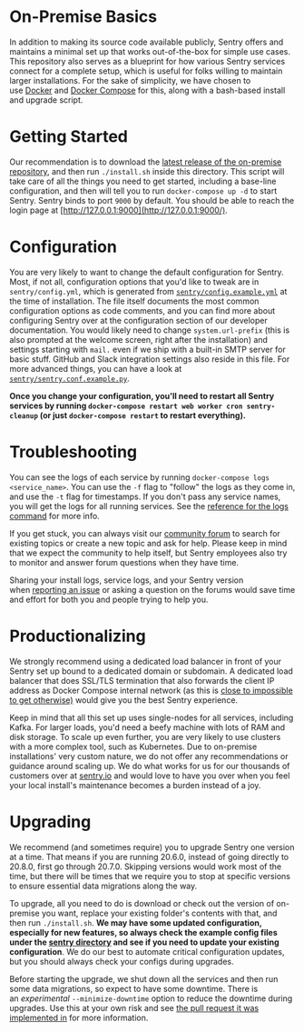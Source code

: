 # On-Premise Basics

In addition to making its source code available publicly, Sentry offers and maintains a minimal set up that works out-of-the-box for simple use cases. This repository also serves as a blueprint for how various Sentry services connect for a complete setup, which is useful for folks willing to maintain larger installations. For the sake of simplicity, we have chosen to use [Docker](https://www.docker.com/) and [Docker Compose](https://docs.docker.com/compose/) for this, along with a bash-based install and upgrade script.

# Getting Started

Our recommendation is to download the [latest release of the on-premise repository](https://github.com/getsentry/onpremise/releases/latest), and then run `./install.sh` inside this directory. This script will take care of all the things you need to get started, including a base-line configuration, and then will tell you to run `docker-compose up -d` to start Sentry. Sentry binds to port `9000` by default. You should be able to reach the login page at [http://127.0.0.1:9000](http://127.0.0.1:9000/).

# Configuration

You are very likely to want to change the default configuration for Sentry. Most, if not all, configuration options that you'd like to tweak are in `sentry/config.yml`, which is generated from [`sentry/config.example.yml`](https://github.com/getsentry/onpremise/blob/master/sentry/config.example.yml) at the time of installation. The file itself documents the most common configuration options as code comments, and you can find more about configuring Sentry over at <Link to="/config/">the configuration section of our developer documentation</Link>. You would likely need to change `system.url-prefix` (this is also prompted at the welcome screen, right after the installation) and settings starting with `mail.` even if we ship with a built-in SMTP server for basic stuff. GitHub and Slack integration settings also reside in this file. For more advanced things, you can have a look at [`sentry/sentry.conf.example.py`](https://github.com/getsentry/onpremise/blob/master/sentry/sentry.conf.example.py).

**Once you change your configuration, you'll need to restart all Sentry services by running `docker-compose restart web worker cron sentry-cleanup` (or just `docker-compose restart` to restart everything).**

# Troubleshooting

You can see the logs of each service by running `docker-compose logs <service_name>`. You can use the `-f` flag to "follow" the logs as they come in, and use the `-t` flag for timestamps. If you don't pass any service names, you will get the logs for all running services. See the [reference for the logs command](https://docs.docker.com/compose/reference/logs/) for more info.

If you get stuck, you can always visit our [community forum](https://forum.sentry.io/) to search for existing topics or create a new topic and ask for help. Please keep in mind that we expect the community to help itself, but Sentry employees also try to monitor and answer forum questions when they have time.

Sharing your install logs, service logs, and your Sentry version when [reporting an issue](https://github.com/getsentry/onpremise/issues/new/choose) or asking a question on the forums would save time and effort for both you and people trying to help you.

# Productionalizing

We strongly recommend using a dedicated load balancer in front of your Sentry set up bound to a dedicated domain or subdomain. A dedicated load balancer that does SSL/TLS termination that also forwards the client IP address as Docker Compose internal network (as this is [close to impossible to get otherwise)](https://github.com/getsentry/onpremise/issues/554) would give you the best Sentry experience.

Keep in mind that all this set up uses single-nodes for all services, including Kafka. For larger loads, you'd need a beefy machine with lots of RAM and disk storage. To scale up even further, you are very likely to use clusters with a more complex tool, such as Kubernetes. Due to on-premise installations' very custom nature, we do not offer any recommendations or guidance around scaling up. We do what works for us for our thousands of customers over at [sentry.io](https://sentry.io/) and would love to have you over when you feel your local install's maintenance becomes a burden instead of a joy.

# Upgrading

We recommend (and sometimes require) you to upgrade Sentry one version at a time. That means if you are running 20.6.0, instead of going directly to 20.8.0, first go through 20.7.0. Skipping versions would work most of the time, but there will be times that we require you to stop at specific versions to ensure essential data migrations along the way.

To upgrade, all you need to do is download or check out the version of on-premise you want, replace your existing folder's contents with that, and then run `./install.sh`. **We may have some updated configuration, especially for new features, so always check the example config files under the [sentry directory](https://github.com/getsentry/onpremise/blob/master/sentry/) and see if you need to update your existing configuration**. We do our best to automate critical configuration updates, but you should always check your configs during upgrades.

Before starting the upgrade, we shut down all the services and then run some data migrations, so expect to have some downtime. There is an *experimental* `--minimize-downtime` option to reduce the downtime during upgrades. Use this at your own risk and see [the pull request it was implemented in](https://github.com/getsentry/onpremise/issues/607) for more information.
